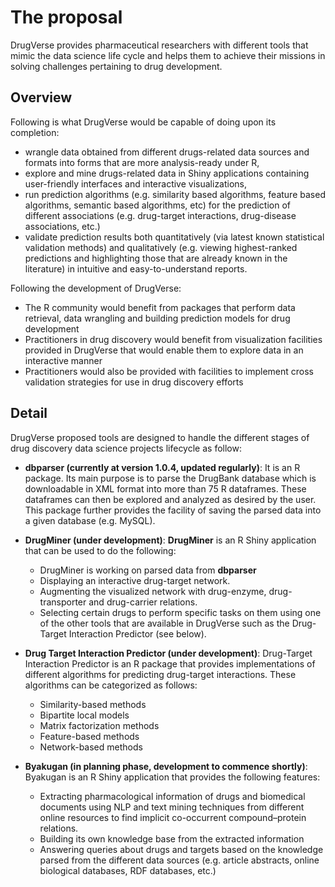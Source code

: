 # The proposal
<!--
This is where the proposal should be outlined. 
-->

DrugVerse provides pharmaceutical researchers with different tools that mimic the data science life cycle and helps them to achieve their missions in solving challenges pertaining to drug development.


## Overview
<!--
At a high-level address what your proposal is and how it will address the problem identified. Highlight any benefits to the R Community that follow from solving the problem. This should be your most compelling section.
-->

Following is what DrugVerse would be capable of doing upon its completion:

- wrangle data obtained from different drugs-related data sources and formats into forms that are more analysis-ready under R,
- explore and mine drugs-related data in Shiny applications containing user-friendly interfaces and interactive visualizations,
- run prediction algorithms (e.g. similarity based algorithms, feature based algorithms, semantic based algorithms, etc) for the prediction of different associations (e.g. drug-target interactions, drug-disease associations, etc.)
- validate prediction results both quantitatively (via latest known statistical validation methods) and qualitatively (e.g. viewing highest-ranked predictions and highlighting those that are already known in the literature) in intuitive and easy-to-understand reports.


Following the development of DrugVerse:

- The R community would benefit from packages that perform data retrieval, data wrangling and building prediction models for drug development 
- Practitioners in drug discovery would benefit from visualization facilities provided in DrugVerse that would enable them to explore data in an interactive manner
- Practitioners would also be provided with facilities to implement cross validation strategies for use in drug discovery efforts



## Detail
<!--
Go into more detail about the specifics of the project and it delivers against the problem.

Depending on project type the detail section should include:

 - [ ] Minimum Viable Product
 - [ ] Architecture
 - [ ] Assumptions
-->
DrugVerse proposed tools are designed to handle the different stages of drug discovery data science projects lifecycle as follow:

- **dbparser (currently at version 1.0.4, updated regularly)**:
It is an R package. Its main purpose is to parse the DrugBank database which is downloadable in XML format into more than 75 R dataframes. These dataframes can then be explored and analyzed as desired by the user. This package further provides the facility of saving the parsed data into a given database (e.g. MySQL).

- **DrugMiner (under development)**:
**DrugMiner** is an R Shiny application that can be used to do the following:

  - DrugMiner is working on parsed data from **dbparser**
  - Displaying an interactive drug-target network.
  - Augmenting the visualized network with drug-enzyme, drug-transporter and drug-carrier relations.
  - Selecting certain drugs to perform specific tasks on them using one of the other tools that are available in DrugVerse such as the Drug-Target Interaction Predictor (see below).
  
- **Drug Target Interaction Predictor (under development)**:
Drug-Target Interaction Predictor is an R package that provides implementations of different algorithms for predicting drug-target interactions. These algorithms can be categorized as follows:
  
  - Similarity-based methods
  - Bipartite local models
  - Matrix factorization methods
  - Feature-based methods
  - Network-based methods

- **Byakugan (in planning phase, development to commence shortly)**:
Byakugan is an R Shiny application that provides the following features:

  - Extracting pharmacological information of drugs and biomedical documents using NLP and text mining techniques from different online resources to find implicit co-occurrent compound–protein relations.
  - Building its own knowledge base from the extracted information
  - Answering queries about drugs and targets based on the knowledge parsed from the different data sources (e.g. article abstracts, online biological databases, RDF databases, etc.)

